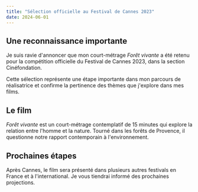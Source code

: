 ```yaml
---
title: "Sélection officielle au Festival de Cannes 2023"
date: 2024-06-01
---
```


## Une reconnaissance importante

Je suis ravie d'annoncer que mon court-métrage *Forêt vivante* a été retenu pour la compétition officielle du Festival de Cannes 2023, dans la section Cinéfondation.

Cette sélection représente une étape importante dans mon parcours de réalisatrice et confirme la pertinence des thèmes que j'explore dans mes films.

## Le film

*Forêt vivante* est un court-métrage contemplatif de 15 minutes qui explore la relation entre l'homme et la nature. Tourné dans les forêts de Provence, il questionne notre rapport contemporain à l'environnement.

## Prochaines étapes

Après Cannes, le film sera présenté dans plusieurs autres festivals en France et à l'international. Je vous tiendrai informé des prochaines projections.


